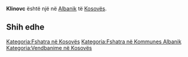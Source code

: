 {{Fshat në 
 | Emri                = Klinovc
 | EmriAlt                = 
 | NAME_SHORT_FORM=      
 | NAME_GENERIC=      
 | NAME_SORT_NAME_RO=      KLINOVC
 | FULL_NAME_RO = Klinovc
 | FULL_NAME_ND_RO=Klinovc
 | SORT_NAME_RG=KLINOVC
 | FULL_NAME_RG=Klinovc
 | FULL_NAME_ND_RG=Klinovc
 | SRP_NAME_SHORT_FORM=      
 | SRP_NAME_GENERIC=      
 | SRP_NAME_SORT_NAME_RO=      
 | SRP_FULL_NAME_RO = 
 | SRP_FULL_NAME_ND_RO=
 | SRP_SORT_NAME_RG=
 | SRP_FULL_NAME_RG=
 | SRP_FULL_NAME_ND_RG=
 | Emri (Rasa dhanore) = 
 | Figura              = 
 | Shteti              = Kosovo
 | Komuna              = Albanik
 | Kodi postar         = 
 | Sipërfaqja          = 

 | Popullsia           = 

 | Regj. i popullsisë  = 
 | Dend. e popullsisë  = 
 | Faqja zyrtare       = 
 <!--- Koordinatat ----> 
 | Gjerësia            = 42.634722
 | Gjatësia            = 20.6
 | Lartësia            = 
}}
'''Klinovc''' është një [[]] në [[Albanik]] të [[Kosovës]].

<!-- == Gjeografia == -->
<!-- == Historia == -->
<!-- == Demografia == -->
== Shih edhe ==
{{Komuna Albanik}}
{{Kosovo-Administrata-Cung}}

[[Kategoria:Fshatra në Kosovës]]
[[Kategoria:Fshatra në Kommunes Albanik]]
[[Kategoria:Vendbanime në Kosovës]]